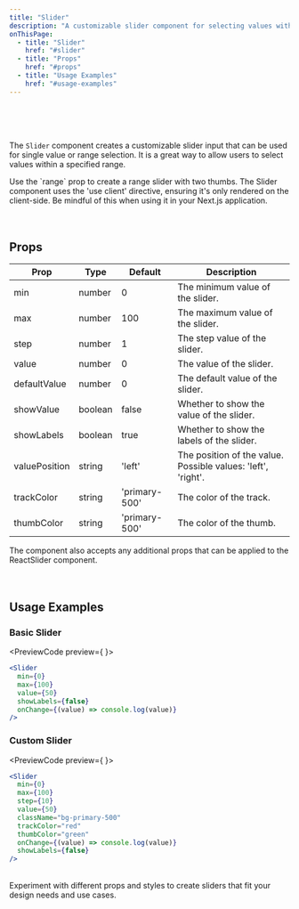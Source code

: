 ```yaml
---
title: "Slider"
description: "A customizable slider component for selecting values within a range"
onThisPage:
  - title: "Slider"
    href: "#slider"
  - title: "Props"
    href: "#props"
  - title: "Usage Examples"
    href: "#usage-examples"
---
```

<div id="slider" />
<Divider />
<br/>
<br />
<div class="flex items-center gap-4 max-md:flex-col">
    <Slider
        min={0}
        max={100}
        step={1}
        defaultValue={50}
        valuePosition="left"
        showValue={true}
        showLabels={false}
        className="my-4"
    />
    <Slider
        min={0}
        max={100}
        step={1}
        defaultValue={50}
        valuePosition="right"
        showValue={true}
        showLabels={false}
        className="my-4"
    />
</div>

<br />

The `Slider` component creates a customizable slider input that can be used for single value or range selection. It is a great way to allow users to select values within a specified range.

<Tip>
    Use the `range` prop to create a range slider with two thumbs.
</Tip>
<Warning>
    The Slider component uses the 'use client' directive, ensuring it's only rendered on the client-side. Be mindful of this when using it in your Next.js application.
</Warning>

<br/>
<br/>
<Divider />
<br/>

<div id="props" />

## Props

| Prop | Type | Default | Description |
|------|------|---------|-------------|
| min | number | 0 | The minimum value of the slider. |
| max | number | 100 | The maximum value of the slider. |
| step | number | 1 | The step value of the slider. |
| value | number | 0 | The value of the slider. |
| defaultValue | number | 0 | The default value of the slider. |
| showValue | boolean | false | Whether to show the value of the slider. |
| showLabels | boolean | true | Whether to show the labels of the slider. |
| valuePosition | string | 'left' | The position of the value. Possible values: 'left', 'right'. |
| trackColor | string | 'primary-500' | The color of the track. |
| thumbColor | string | 'primary-500' | The color of the thumb. |


<Info>
    The component also accepts any additional props that can be applied to the ReactSlider component.
</Info>

<br/>
<br/>
<Divider />
<br/>

<div id="usage-examples" />

## Usage Examples

### Basic Slider
<PreviewCode preview={
    <Slider
        min={0}
        max={100}
        value={50}
        showLabels={false}
    />
}>
```jsx
<Slider
  min={0}
  max={100}
  value={50}
  showLabels={false}
  onChange={(value) => console.log(value)}
/>
```
</PreviewCode>

### Custom Slider
<PreviewCode preview={
    <Slider
        min={0}
        max={100}
        step={10}
        value={50}
        trackColor="red"
        thumbColor="green"
    />
}>
```jsx
<Slider
  min={0}
  max={100}
  step={10}
  value={50}
  className="bg-primary-500"
  trackColor="red"
  thumbColor="green"
  onChange={(value) => console.log(value)}
  showLabels={false}
/>
```
</PreviewCode>

<br/>
<Tip>
    Experiment with different props and styles to create sliders that fit your design needs and use cases.
</Tip>

<br/>
<br/>